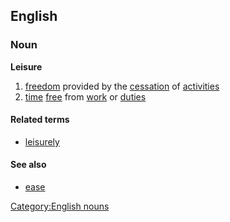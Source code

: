 ==English==
===Noun===
'''Leisure'''

#[[freedom]] provided by the [[cessation]] of [[activities]]
#[[time]] [[free]] from [[work]] or [[duties]]

====Related terms====
*[[leisurely]]

====See also====
*[[ease]]

[[Category:English nouns]]